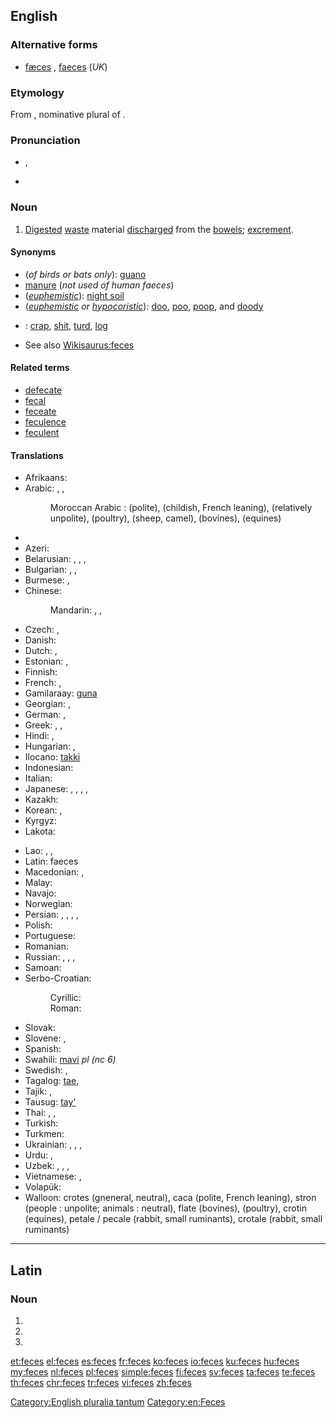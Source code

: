==English==

{{wikipedia}}

===Alternative forms===
* [[fæces]] {{qualifier|dated}}, [[faeces]] (''UK'')

===Etymology===
From {{etyl|la|en}} {{term/t|la|faecēs}}, nominative plural of {{term|faex||residue, dregs|lang=la}}.

===Pronunciation===
* {{IPA|/ˈfiːsiːz/}}, {{X-SAMPA|/"fi:si:z/}}
* {{rhymes|iːsiz}}

===Noun===
{{en-plural noun}}

# {{context|US|Canada|lang=en}} [[digested|Digested]] [[waste]] material [[discharge]]d from the [[bowel]]s; [[excrement]].

====Synonyms====
* (''of birds or bats only''): [[guano]]
* [[manure]] (''not used of human faeces'')
* (''[[euphemistic]]''): [[wikipedia:night soil|night soil]]
* (''[[euphemistic]] or [[hypocoristic]]''): [[doo]], [[poo]], [[poop]], and [[doody]]
* {{qualifier|vulgar}}: [[crap]], [[shit]], [[turd]], [[log]]
* See also [[Wikisaurus:feces]]

====Related terms====
* [[defecate]]
* [[fecal]]
* [[feceate]]
* [[feculence]]
* [[feculent]]

====Translations====
{{trans-top|digested waste material discharged from the bowels}}
* Afrikaans: {{t|af|ontlasting}}
* Arabic: {{t|ar|براز|m|tr=birāz|sc=Arab}}, {{t|ar|سلح|m|tr=salḥ|sc=Arab}},  {{t|ar|غائط|m|tr=ḡāʾiṭ}}
*: Moroccan Arabic : {{t|ary|جروج|tr=xruj}} (polite), {{t|ary|كاكا|tr=kaka}} (childish, French leaning), {{t|ary|زبل|tr=zbel}} (relatively unpolite), {{t|ary|بزق|tr=bzaq}} (poultry), {{t|ary|بريو|tr=berriw}} (sheep, camel), {{t|ary|خضار|tr=xedar}} (bovines), {{t|ary|رود|tr=roud}} (equines)
* {{trreq|Armenian}}
* Azeri: {{t|az|nəcis}}
* Belarusian: {{t|be|фека́ліі|f-p|sc=Cyrl}}, {{t|be|спаражне́ння|n-p|sc=Cyrl}}, {{t|be|экскрыме́нты|m-p|sc=Cyrl}}, {{t|be|кал|m|sc=Cyrl}}
* Bulgarian: {{t|bg|фека́лии|f-p|sc=Cyrl}}, {{t+|bg|екскреме́нти|m-p|sc=Cyrl}}, {{t|bg|изпражнение|alt=изпражне́ния|n-p}}
* Burmese: {{t|my|ချေး|tr=chi:|sc=Mymr}}, {{t+|my|မစင်|tr=masin|sc=Mymr}}
* Chinese:
*: Mandarin: {{t+|cmn|粪|tr=fèn|sc=Hani}}, {{t+|cmn|粪便|tr=fènbiàn|sc=Hani}}, {{t+|cmn|屎|tr=shǐ|sc=Hani}}
* Czech: {{t+|cs|stolice|f}}, {{t+|cs|výkal|m}}
* Danish: {{t+|da|afføring|c}}
* Dutch: {{t+|nl|faeces|p}}, {{t+|nl|uitwerpselen|n}}
* Estonian: {{t|et|fekaalid|p}}, {{t+|et|roe}}
* Finnish: {{t+|fi|uloste}}
* French: {{t+|fr|fèces|f-p}}, {{t+|fr|excrément|m}}
* Gamilaraay: [[guna]]
* Georgian: {{t|ka|ფეკალია|tr=p'ekalia|sc=Geor}}, {{t|ka|განავალი|tr=ganavali|sc=Geor}}
* German: {{t+|de|Fäkalien|f-p}}, {{t+|de|Kot|m}}
* Greek: {{t|el|περιττώματα|n-p|tr=perittómata}}, {{t+|el|κόπρανα|n-p|tr=kóprana}}, {{qualifier|obscene}} {{t+|el|σκατά|n-p|tr=skatá}}
* Hindi: {{t|hi|टट्टी|tr=ṭaṭṭī}}, {{t|hi|मल|tr=mal}}
* Hungarian: {{t|hu|széklet}}, {{t+|hu|ürülék}}
* Ilocano: [[takki]]
* Indonesian: {{t+|id|tinja}}
* Italian: {{t+|it|feci|f-p}}
* Japanese: {{t+|ja|糞|tr=[[ふん]], fun|sc=Jpan}}, {{t|ja|糞便|tr=[[ふんべん]], funben|sc=Jpan}}, {{t|ja|大便|tr=[[だいべん]], daiben|sc=Jpan}}, {{t+|ja|うんこ|tr=unko|sc=Jpan}}, {{t|ja|うんち|tr=unchi|sc=Jpan}}
* Kazakh: {{t|kk|нысап|tr=nısap|sc=Cyrl}}
* Korean: {{t+|ko|똥|tr=ttong|sc=Kore}}, {{t+|ko|뒤|tr=dwi|sc=Kore}} {{qualifier|euphemism}}
* Kyrgyz: {{t+|ky|фекалия|tr=fekaliya|sc=Cyrl}}
* Lakota: {{t|lkt|čheslí}}
{{trans-mid}}
* Lao: {{t|lo|ອາຈົມ|tr=ʔàːcòm|sc=Laoo}}, {{t|lo|ອຸດຈາຣະ|tr=ʔútcàːlā|sc=Laoo}}, {{t+|lo|ຂີ້|tr=kʰȉː|sc=Laoo}}
* Latin: faeces {{p}}
* Macedonian: {{t|mk|и́змет|m}}, {{t|mk|екскреме́нт|m}}
* Malay: {{t|ms|tinja}}
* Navajo: {{t|nv|chąąʼ}}
* Norwegian: {{t+|no|avføring}}
* Persian: {{t+|fa|گه|tr=goh|sc=fa-Arab}}, {{t+|fa|ان|tr=an|sc=fa-Arab}}, {{t+|fa|پهن|tr=pehen|sc=fa-Arab}}, {{t+|fa|مدفوع|tr=madfu'|sc=fa-Arab}}, {{t+|fa|براز|tr=borâz|sc=fa-Arab}}
* Polish: {{t+|pl|kał|m}}
* Portuguese: {{t+|pt|fezes|f-p}}
* Romanian: {{t+|ro|excrement}}
* Russian: {{t+|ru|испражнение|alt=испражне́ния|n-p}}, {{t|ru|экскремент|alt=экскреме́нты|m-p}}, {{t+|ru|кал|m|sc=Cyrl}} {{qualifier|medicine}}, {{t+|ru|фека́лии|f-p}}
* Samoan: {{t|sm|tae}}
* Serbo-Croatian:
*: Cyrillic: {{t|sh|измет|m}}
*: Roman: {{t|sh|izmet|m}}
* Slovak: {{t|sk|výkal|m}}
* Slovene: {{t|sl|iztrebek|m}}, {{t+|sl|blato|n}}
* Spanish: {{t|es|heces|f-p}}
* Swahili: [[mavi]] ''pl (nc 6)''
* Swedish: {{t+|sv|avföring|c}}, {{t+|sv|träck|c}}
* Tagalog: [[tae]], {{t|tl|dumi}}
* Tajik: {{t|tg|саргин|tr=sargin|sc=Cyrl}}, {{t|tg|наҷосат|tr=najosat|sc=Cyrl}}
* Tausug: [[tay']]
* Thai: {{t|th|อาจม|tr=aa-jom|sc=Thai}}, {{t+|th|อุจจาระ|tr=ùt-jaa-rá|sc=Thai}}, {{t+|th|ขี้|tr=kêe|sc=Thai}}
* Turkish: {{t+|tr|dışkı}}
* Turkmen: {{t|tk|bok}}
* Ukrainian: {{t|uk|фека́лії|f-p|sc=Cyrl}}, {{t|uk|ви́порожнення|n|sc=Cyrl}}, {{t|uk|екскреме́нти|m-p|sc=Cyrl}}, {{t|uk|кал|m|sc=Cyrl}}
* Urdu: {{t|ur|باٹھروم|tr=bathrum}}, {{t|ur|پا خانه|tr=pê khâneh}}
* Uzbek: {{t|uz|kal}}, {{t+|uz|axlat}}, {{t|uz|najas}}, {{t|uz|tezak}}
* Vietnamese: {{t+|vi|cặn}}, {{t|vi|chất lắng}}
* Volapük: {{t+|vo|jiedot}}
* Walloon: crotes (gneneral, neutral), caca (polite, French leaning), stron (people : unpolite; animals : neutral), flate (bovines), {{t+|wa|polene}} (poultry), crotin (equines), petale / pecale (rabbit, small ruminants), crotale (rabbit, small ruminants)
{{trans-bottom}}

[[Category:English pluralia tantum]]
[[Category:en:Feces]]

----

==Latin==

===Noun===
{{la-noun-form|fecēs}}

# {{inflection of|fex||nom|p|lang=la}}
# {{inflection of|fex||acc|p|lang=la}}
# {{inflection of|fex||voc|p|lang=la}}

[[et:feces]]
[[el:feces]]
[[es:feces]]
[[fr:feces]]
[[ko:feces]]
[[io:feces]]
[[ku:feces]]
[[hu:feces]]
[[my:feces]]
[[nl:feces]]
[[pl:feces]]
[[simple:feces]]
[[fi:feces]]
[[sv:feces]]
[[ta:feces]]
[[te:feces]]
[[th:feces]]
[[chr:feces]]
[[tr:feces]]
[[vi:feces]]
[[zh:feces]]